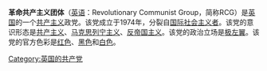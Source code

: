 '''革命共产主义团体'''（[[英语|英语]]：Revolutionary Communist Group，简称RCG）是[[英国|英国]]的一个[[共产主义|共产主义]]政党。该党成立于1974年，分裂自[[国际社会主义者_(英国)|国际社会主义者]]。该党的意识形态是[[共产主义|共产主义]]、[[马克思列宁主义|马克思列宁主义]]、[[反帝国主义|反帝国主义]]。该党的政治立场是[[极左翼|极左翼]]。该党的官方色彩是[[红色|红色]]、[[黑色|黑色]]和[[白色|白色]]。

{{欧洲的共产党}}
[[Category:英国的共产党|Category:英国的共产党]]